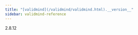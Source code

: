 ```yaml
---
title: "[validmind](/validmind/validmind.html).__version__"
sidebar: validmind-reference
---
```


<!-- version.qmd.jinja2 -->

<!-- signatures.jinja2 - version signature -->

::: {.signature}

<span class="name">2.8.12</span>

:::
